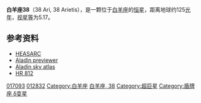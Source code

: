 {{Starbox begin
| name=白羊座38<br>38 Arietis }}
{{Starbox observe
| epoch=J2000  
| ra=02<sup>h</sup> 44<sup>m</sup> 57.5815<sup>s</sup>
| dec=+12° 26′ 44.740″
| appmag_v=+5.17
| constell=[[白羊座|白羊座]] }}
{{Starbox character
| class=A7III-IV
| r-i =  
| v-r =  
| b-v=0.24
| u-b=0.10
| variable=[[盾牌座δ型变星|盾牌座δ型变星]] }}
{{Starbox astrometry
| radial_v=-1.5 
| prop_mo_ra=124.10 
| prop_mo_dec=-84.80
| parallax=26.15 
| p_error=0.98
| absmag_v=5.402 }}
{{Starbox detail|
  mass=3,1 |
  radius=2,1 |
  luminosity=40 | 
  temperature=7,500–10,000 |
  metal= |
  rotation= |
  age= }}
{{Starbox catalog
| names=UV Arietis, 38 Arietis, [[Harvard_Revised_catalogue|HR]] 812, [[Bonner_Durchmusterung|BD]] +11 377, [[Henry_Draper_catalogue|HD]] 17093, [[Smithsonian_Astrophysical_Observatory_Star_Catalog|SAO]] 93083, GC 3308, [[Hipparcos_catalogue|HIP]] 12832. 
}}
{{Starbox reference |
  Simbad=HD+17093
| ARICNS = }}
{{Starbox end}}

'''白羊座38'''（38 Ari, 38 Arietis），是一颗位于[[白羊座|白羊座]]的[[恒星|恒星]]，距离地球约125[[光年|光年]]，[[视星等|视星等]]为5.17。

==参考资料==
*[http://heasarc.gsfc.nasa.gov/cgi-bin/W3Browse/w3table.pl HEASARC] {{Wayback|url=http://heasarc.gsfc.nasa.gov/cgi-bin/W3Browse/w3table.pl |date=20200917122531 }}
*[http://aladin.u-strasbg.fr/AladinPreview?-c=02+44+57.5815%2B12+26+44.740&ident=V*+UV+Ari&submit=Aladin+previewer Aladin previewer]
*[http://aladin.u-strasbg.fr/java/nph-aladin.pl?script=get+Aladin+V*+UV+Ari+11arcmin%3Bget+simbad+V*+UV+Ari+11arcmin&from=Simbad4&submit=Aladin+applet Aladin sky atlas] {{Wayback|url=http://aladin.u-strasbg.fr/java/nph-aladin.pl?script=get+Aladin+V*+UV+Ari+11arcmin%3Bget+simbad+V*+UV+Ari+11arcmin&from=Simbad4&submit=Aladin+applet |date=20120209084611 }}
* [http://webviz.u-strasbg.fr/viz-bin/VizieR-S?HR%20812 HR 812] {{Wayback|url=http://webviz.u-strasbg.fr/viz-bin/VizieR-S?HR%20812 |date=20160303171947 }}

{{Stars of Aries}}

[[Category:HD和HDE天體|017093]]
[[Category:HIP天體|012832]]
[[Category:白羊座|Category:白羊座]]
[[Category:佛氏天體|白羊座, 38]]
[[Category:超巨星|Category:超巨星]]
[[Category:盾牌座_δ变星|Category:盾牌座 δ变星]]